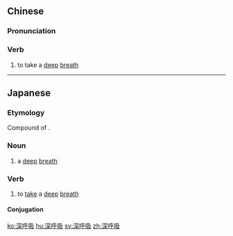 ==Chinese==
{{zh-forms|type=12}}

===Pronunciation===
{{zh-pron
|m=shēnhūxī
|c=sam1 fu1 kap1
|cat=v
}}

===Verb===
{{zh-verb}}

# to take a [[deep]] [[breath]]

----

==Japanese==
{{ja-kanjitab|しん|こ|きゅう|yomi=on}}

===Etymology===
Compound of {{compound|lang=ja|深|呼吸|tr1=shin|tr2=kokyū|t1=deep|t2=breath}}.

===Noun===
{{ja-noun|しんこきゅう}}

# a [[deep]] [[breath]]

===Verb===
{{ja-verb-suru|しんこきゅう}}

# to [[take]] a [[deep]] [[breath]]

====Conjugation====
{{ja-suru|しんこきゅう}}

[[ko:深呼吸]]
[[hu:深呼吸]]
[[sv:深呼吸]]
[[zh:深呼吸]]